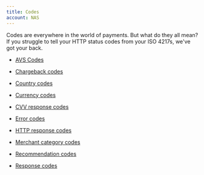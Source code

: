 ```yaml
---
title: Codes
account: NAS
---
```


Codes are everywhere in the world of payments. But what do they all mean? If you struggle to tell your HTTP status codes from your ISO 4217s, we've got your back.

- [AVS Codes](/resources/codes/avs-codes)

- [Chargeback codes](/resources/codes/chargeback-codes)

- [Country codes](/resources/codes/country-codes)

- [Currency codes](/resources/codes/currency-codes)

- [CVV response codes](/resources/codes/cvv-response-codes)

- [Error codes](/resources/codes/error-codes)

- [HTTP response codes](/resources/codes/http-response-codes)

- [Merchant category codes](/resources/codes/merchant-category-codes)

- [Recommendation codes](/resources/codes/recommendation-codes)

- [Response codes](/resources/codes/response-codes)
